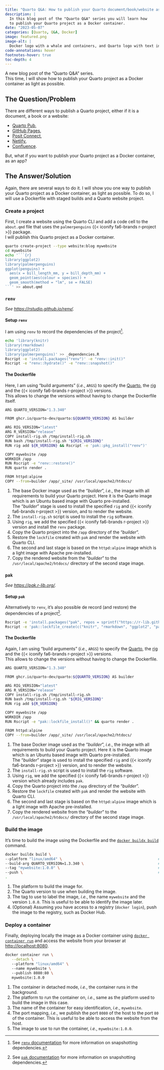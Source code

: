 ```yaml
---
title: "Quarto Q&A: How to publish your Quarto document/book/website as a Docker container?"
description: |
  In this blog post of the "Quarto Q&A" series you will learn how
  to publish your Quarto project as a Docker container.
date: "2023-05-07"
categories: [Quarto, Q&A, Docker]
image: featured.png
image-alt: |
  Docker logo with a whale and containers, and Quarto logo with text inside the whale.
code-annotations: hover
footnotes-hover: true
toc-depth: 4
---
```


A new blog post of the "Quarto Q&A" series.  
This time, I will show how to publish your Quarto project as a Docker container as light as possible.

## The Question/Problem

There are different ways to publish a Quarto project, either if it is a document, a book or a website:

- [Quarto Pub](https://quarto.org/docs/publishing/quarto-pub.html),
- [GitHub Pages](https://quarto.org/docs/publishing/github-pages.html),
- [Posit Connect](https://quarto.org/docs/publishing/rstudio-connect.html),
- [Netlify](https://quarto.org/docs/publishing/netlify.html),
- [Confluence](https://quarto.org/docs/publishing/confluence.html).

But, what if you want to publish your Quarto project as a Docker container, as an app?

## The Answer/Solution

Again, there are several ways to do it.
I will show you one way to publish your Quarto project as a Docker container, as light as possible.
To do so, I will use a Dockerfile with staged builds and a Quarto website project.

### Create a project

First, I create a website using the Quarto CLI and add a code cell to the `about.qmd` file that uses the `palmerpenguins` {{< iconify fa6-brands r-project >}} package.  
I will publish this Quarto project as a Docker container.

```bash
quarto create-project --type website:blog mywebsite
cd mywebsite
echo '```{r}
library(ggplot2)
library(palmerpenguins)
ggplot(penguins) +
  aes(x = bill_length_mm, y = bill_depth_mm) +
  geom_point(aes(colour = species)) +
  geom_smooth(method = "lm", se = FALSE)
```' >> about.qmd
```

### `renv`

_See <https://rstudio.github.io/renv/>._

#### Setup `renv`

I am using `renv` to record the dependencies of the project[^renv-deps].  

[^renv-deps]: See [`renv` documentation](https://rstudio.github.io/renv/articles/renv.html#snapshotting-dependencies) for more information on snapshotting dependencies.

```bash
echo 'library(knitr)
library(rmarkdown)
library(ggplot2)
library(palmerpenguins)' >> _dependencies.R
Rscript -e 'install.packages("renv")' -e "renv::init()"
Rscript -e "renv::hydrate()" -e "renv::snapshot()"
```

#### The Dockerfile

Here, I am using "build arguments" (_i.e._, `ARGS`) to specify the [Quarto](https://quarto.org/), the [rig](https://github.com/r-lib/rig) and the {{< iconify fa6-brands r-project >}} versions.  
This allows to change the versions without having to change the Dockerfile itself.

```bash
ARG QUARTO_VERSION="1.3.340"

FROM ghcr.io/quarto-dev/quarto:${QUARTO_VERSION} AS builder             # <1>

ARG RIG_VERSION="latest"
ARG R_VERSION="release"
COPY install-rig.sh /tmp/install-rig.sh
RUN bash /tmp/install-rig.sh "${RIG_VERSION}"                           # <2>
RUN rig add ${R_VERSION} && Rscript -e 'pak::pkg_install("renv")'       # <3>

COPY mywebsite /app                                                     # <4>
WORKDIR /app
RUN Rscript -e "renv::restore()"
RUN quarto render .                                                     # <5>

FROM httpd:alpine                                                       # <6>
COPY --from=builder /app/_site/ /usr/local/apache2/htdocs/              # <7>
```
1. The base Docker image used as the "_builder_", _i.e._,
   the image with all requirements to build your Quarto project.
   Here it is the Quarto image which is an Ubuntu based image with Quarto pre-installed.  
   The "_builder_" stage is used to install the specified `rig` and {{< iconify fa6-brands r-project >}} version,
   and to render the website.
2. The `install-rig.sh` script is used to install the `rig` software.
3. Using `rig`, we add the specified {{< iconify fa6-brands r-project >}} version and install the `renv` package.
4. Copy the Quarto project into the `/app` directory of the "_builder_".
5. Restore the `lockfile` created with `pak` and render the website with Quarto CLI.
6. The second and last stage is based on the `httpd:alpine` image which is a light image with Apache pre-installed.
7. Copy the rendered website from the "_builder_" to the `/usr/local/apache2/htdocs/` directory of the second stage image.

### `pak`

_See <https://pak.r-lib.org/>._

#### Setup `pak`

Alternatively to `renv`, it's also possible de record (and restore) the dependencies of a project[^pak-deps].

[^pak-deps]: See [`pak` documentation](https://pak.r-lib.org/reference/index.html#lock-files) for more information on snapshotting dependencies.

```bash
Rscript -e 'install.packages("pak", repos = sprintf("https://r-lib.github.io/p/pak/stable/%s/%s/%s", .Platform$pkgType, R.Version()$os, R.Version()$arch))'
Rscript -e 'pak::lockfile_create(c("knitr", "rmarkdown", "ggplot2", "palmerpenguins"))'
```

#### The Dockerfile  

Again, I am using "build arguments" (_i.e._, `ARGS`) to specify the [Quarto](https://quarto.org/), the [rig](https://github.com/r-lib/rig) and the {{< iconify fa6-brands r-project >}} versions.  
This allows to change the versions without having to change the Dockerfile.

```bash
ARG QUARTO_VERSION="1.3.340"

FROM ghcr.io/quarto-dev/quarto:${QUARTO_VERSION} AS builder             # <1>

ARG RIG_VERSION="latest"
ARG R_VERSION="release"
COPY install-rig.sh /tmp/install-rig.sh
RUN bash /tmp/install-rig.sh "${RIG_VERSION}"                           # <2>
RUN rig add ${R_VERSION}                                                # <3>

COPY mywebsite /app                                                     # <4>
WORKDIR /app
RUN Rscript -e "pak::lockfile_install()" && quarto render .             # <5>

FROM httpd:alpine                                                       # <6>
COPY --from=builder /app/_site/ /usr/local/apache2/htdocs/              # <7>
```
1. The base Docker image used as the "_builder_", _i.e._,
   the image with all requirements to build your Quarto project.
   Here it is the Quarto image which is an Ubuntu based image with Quarto pre-installed.  
   The "_builder_" stage is used to install the specified `rig` and {{< iconify fa6-brands r-project >}} version,
   and to render the website.
2. The `install-rig.sh` script is used to install the `rig` software.
3. Using `rig`, we add the specified {{< iconify fa6-brands r-project >}} version which already includes `pak`.
4. Copy the Quarto project into the `/app` directory of the "_builder_".
5. Restore the `lockfile` created with `pak` and render the website with Quarto CLI.
6. The second and last stage is based on the `httpd:alpine` image which is a light image with Apache pre-installed.
7. Copy the rendered website from the "_builder_" to the `/usr/local/apache2/htdocs/` directory of the second stage image.

### Build the image

It's time to build the image using the Dockerfile and the [`docker buildx build`](https://docs.docker.com/engine/reference/commandline/buildx_build/) command.

```bash
docker buildx build \
--platform "linux/amd64" \                                            # <1>
--build-arg QUARTO_VERSION=1.3.340 \                                  # <2>
--tag "mywebsite:1.0.0" \                                             # <3>
--push \                                                              # <4>
.
```
1. The platform to build the image for.
2. The Quarto version to use when building the image.
3. The tag to use to label the image, _i.e._, the name `mywebsite` and the version `1.0.0`.
   This is useful to be able to identify the image later.
4. (Optional) Assuming you have access to a registry (`docker login`),
   push the image to the registry, such as Docker Hub.

### Deploy a container

Finally, deploying locally the image as a Docker container using [`docker container run`](https://docs.docker.com/engine/reference/commandline/container_run/) and access the website from your browser at <http://localhost:8080>.

```bash
docker container run \
   --detach \                                                            # <1>
   --platform "linux/amd64" \                                            # <2>
   --name mywebsite \                                                    # <3>
   --publish 8080:80 \                                                   # <4>
   mywebsite:1.0.0                                                       # <5>
```
1. The container in detached mode, _i.e._, the container runs in the background.
2. The platform to run the container on, _i.e._, same as the platform used to build the image in this case.
3. The name of the container for easy identification, _i.e._, `mywebsite`.
4. The port mapping, _i.e._, we publish the port `8080` of the host to the port `80` of the container.
   This is useful to be able to access the website from the host.
5. The image to use to run the container, _i.e._, `mywebsite:1.0.0`.
